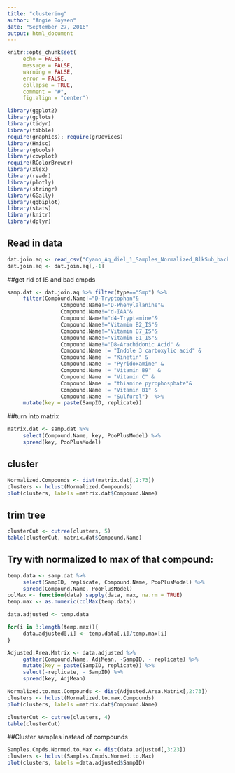 ```yaml
---
title: "clustering"
author: "Angie Boysen"
date: "September 27, 2016"
output: html_document
---
```


```r
knitr::opts_chunk$set(
     echo = FALSE,
     message = FALSE,
     warning = FALSE,
     error = FALSE, 
     collapse = TRUE,
     comment = "#",
     fig.align = "center")

library(ggplot2)
library(gplots)
library(tidyr)
library(tibble)
require(graphics); require(grDevices)
library(Hmisc)
library(gtools)
library(cowplot)
require(RColorBrewer)
library(xlsx)
library(readr)
library(plotly)
library(stringr)
library(GGally)
library(ggbiplot)
library(stats)
library(knitr)
library(dplyr)
```

## Read in data
```r
dat.join.aq <- read_csv("Cyano_Aq_diel_1_Samples_Normalized_BlkSub_backfill_2IS_noblk_new0927.csv")
dat.join.aq <- dat.join.aq[,-1]
```

##get rid of IS and bad cmpds
```r
samp.dat <- dat.join.aq %>% filter(type=="Smp") %>%
     filter(Compound.Name!="D-Tryptophan"&
                 Compound.Name!="D-Phenylalanine"&
                 Compound.Name!="d-IAA"&
                 Compound.Name!="d4-Tryptamine"&
                 Compound.Name!="Vitamin B2_IS"&
                 Compound.Name!="Vitamin B7_IS"& 
                 Compound.Name!="Vitamin B1_IS"&
                 Compound.Name!="D8-Arachidonic Acid" &
                 Compound.Name != "Indole 3 carboxylic acid" &
                 Compound.Name != "Kinetin" &
                 Compound.Name != "Pyridoxamine" &
                 Compound.Name != "Vitamin B9"  &
                 Compound.Name != "Vitamin C" &
                 Compound.Name != "thiamine pyrophosphate"&
                 Compound.Name != "Vitamin B1" &
                 Compound.Name != "Sulfurol")  %>%
     mutate(key = paste(SampID, replicate)) 
```

##turn into matrix
```r
matrix.dat <- samp.dat %>%
     select(Compound.Name, key, PooPlusModel) %>%
     spread(key, PooPlusModel)
```

## cluster
```r
Normalized.Compounds <- dist(matrix.dat[,2:73])
clusters <- hclust(Normalized.Compounds)
plot(clusters, labels =matrix.dat$Compound.Name)
```

## trim tree
```r
clusterCut <- cutree(clusters, 5)
table(clusterCut, matrix.dat$Compound.Name)
```

## Try with normalized to max of that compound:
```r
temp.data <- samp.dat %>% 
     select(SampID, replicate, Compound.Name, PooPlusModel) %>%
     spread(Compound.Name, PooPlusModel)
colMax <- function(data) sapply(data, max, na.rm = TRUE)
temp.max <- as.numeric(colMax(temp.data))

data.adjusted <- temp.data

for(i in 3:length(temp.max)){
     data.adjusted[,i] <- temp.data[,i]/temp.max[i]
}

Adjusted.Area.Matrix <- data.adjusted %>%
     gather(Compound.Name, AdjMean, -SampID, - replicate) %>%
     mutate(key = paste(SampID, replicate)) %>%
     select(-replicate, - SampID) %>%
     spread(key, AdjMean)
```

```r
Normalized.to.max.Compounds <- dist(Adjusted.Area.Matrix[,2:73])
clusters <- hclust(Normalized.to.max.Compounds)
plot(clusters, labels =matrix.dat$Compound.Name)
```

```r
clusterCut <- cutree(clusters, 4)
table(clusterCut)
```

##Cluster samples instead of compounds
```r
Samples.Cmpds.Normed.to.Max <- dist(data.adjusted[,3:23])
clusters <- hclust(Samples.Cmpds.Normed.to.Max)
plot(clusters, labels =data.adjusted$SampID)

```

